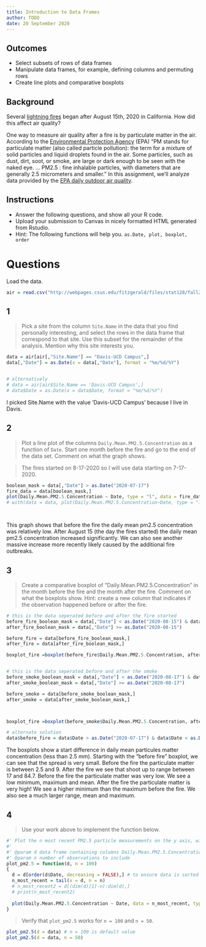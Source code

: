 ```yaml
---
title: Introduction to Data Frames
author: TODO
date: 20 September 2020
---
```


## Outcomes

- Select subsets of rows of data frames
- Manipulate data frames, for example, defining columns and permuting rows
- Create line plots and comparative boxplots

## Background

Several [lightning fires](https://www.fire.ca.gov/incidents/2020/8/16/czu-lightning-complex-including-warnella-fire/) began after August 15th, 2020 in California. How did this affect air quality?

One way to measure air quality after a fire is by particulate matter in the air.
According to the [Environmental Protection Agency](https://www.epa.gov/pm-pollution/particulate-matter-pm-basics) (EPA) "PM stands for particulate matter (also called particle pollution): the term for a mixture of solid particles and liquid droplets found in the air.
Some particles, such as dust, dirt, soot, or smoke, are large or dark enough to be seen with the naked eye.
...
PM2.5 : fine inhalable particles, with diameters that are generally 2.5 micrometers and smaller."
In this assignment, we'll analyze data provided by the [EPA daily outdoor air quality](https://www.epa.gov/outdoor-air-quality-data/download-daily-data).

## Instructions

- Answer the following questions, and show all your R code.
- Upload your submission to Canvas in nicely formatted HTML generated from Rstudio.
- Hint: The following functions will help you. `as.Date, plot, boxplot, order`

# Questions

Load the data.

```r
air = read.csv("http://webpages.csus.edu/fitzgerald/files/stat128/fall20/ad_viz_plotval_data.csv")
```

## 1

> Pick a site from the column `Site.Name` in the data that you find personally interesting, and select the rows in the data frame that correspond to that site.
> Use this subset for the remainder of the analysis.
> Mention why this site interests you.

```r
data = air[air[,"Site.Name"] == "Davis-UCD Campus",]
data[,"Date"] = as.Date(x = data[,"Date"], format = "%m/%d/%Y")


# alternatively 
# data = air[air$Site.Name == 'Davis-UCD Campus',]
# data$Date = as.Date(x = data$Date, format = "%m/%d/%Y")
```

I picked Site.Name with the value 'Davis-UCD Campus' because I live in Davis.

## 2

> Plot a line plot of the columns `Daily.Mean.PM2.5.Concentration` as a function of `Date`.
> Start one month before the fire and go to the end of the data set.
> Comment on what the graph shows.

> The fires started on 8-17-2020 so I will use data starting on 7-17-2020.

```r
boolean_mask = data[,"Date"] > as.Date("2020-07-17")
fire_data = data[boolean_mask,]
plot(Daily.Mean.PM2.5.Concentration ~ Date, type = "l", data = fire_data)
# with(data = data, plot(Daily.Mean.PM2.5.Concentration~Date, type = "l"))




```

This graph shows that before the fire the daily mean pm2.5 concentration was relatively low. After August 15 (the day the fires started) the daily mean pm2.5 concentration increased significantly. We can also see another massive increase more recently likely caused by the additional fire outbreaks.


## 3

> Create a comparative boxplot of "Daily.Mean.PM2.5.Concentration" in the month before the fire and the month after the fire.
> Comment on what the boxplots show.
> Hint: create a new column that indicates if the observation happened before or after the fire.

```r

# this is the data seperated before and after the fire started
before_fire_boolean_mask = data[,"Date"] < as.Date("2020-08-15") & data[,"Date"] > as.Date("2020-07-15")
after_fire_boolean_mask = data[,"Date"] >= as.Date("2020-08-15")

before_fire = data[before_fire_boolean_mask,]
after_fire = data[after_fire_boolean_mask,]

boxplot_fire =boxplot(before_fire$Daily.Mean.PM2.5.Concentration, after_fire$Daily.Mean.PM2.5.Concentration, horizontal = TRUE, names = c("before fire", "after fire"), xlab="pm 2.5 concentration", col = c("blue","orange"))


# this is the data seperated before and after the smoke 
before_smoke_boolean_mask = data[,"Date"] < as.Date("2020-08-17") & data[,"Date"] > as.Date("2020-07-17")
after_smoke_boolean_mask = data[,"Date"] >= as.Date("2020-08-17")

before_smoke = data[before_smoke_boolean_mask,]
after_smoke = data[after_smoke_boolean_mask,]



boxplot_fire =boxplot(before_smoke$Daily.Mean.PM2.5.Concentration, after_smoke$Daily.Mean.PM2.5.Concentration, horizontal = TRUE, names = c("before fire", "after fire"), xlab="pm 2.5 concentration", col = c("blue","orange"))

# alternate solution
data$before_fire = data$Date > as.Date("2020-07-17") & data$Date < as.Date("2020-08-15")
```

The boxplots show  a start difference in daily mean particules matter concentration (less than 2.5 mm). Starting with the "before fire" boxplot, we can see that the spread is very small. Before the fire the particulate matter is between 2.5 and 9. After the fire we see that shoot up to range between 17 and 84.7. Before the fire the particulate matter was very low. We see a low minimum, maximum and mean. After the fire the particulate matter is very high! We see a higher minimum than the maximum before the fire. We also see a much larger range, mean and maximum. 


## 4

> Use your work above to implement the function below. 

```r
#' Plot the n most recent PM2.5 particle measurements on the y axis, with date as the x axis.
#'
#' @param d data frame containing columns Daily.Mean.PM2.5.Concentration and Date for a single site
#' @param n number of observations to include
plot_pm2.5 = function(d, n = 100)
{
  d = d[order(d$Date, decreasing = FALSE),] # to ensure data is sorted
  n_most_recent = tail(x = d, n = n)
  # n_most_recent2 = d[(dim(d)[1]-n):dim(d),]
  # print(n_most_recent2)
  
  plot(Daily.Mean.PM2.5.Concentration ~ Date, data = n_most_recent, type="l")
}
```

> Verify that `plot_pm2.5` works for `n = 100` and `n = 50`.

```r
plot_pm2.5(d = data) # n = 100 is default value 
plot_pm2.5(d = data, n = 50)
```